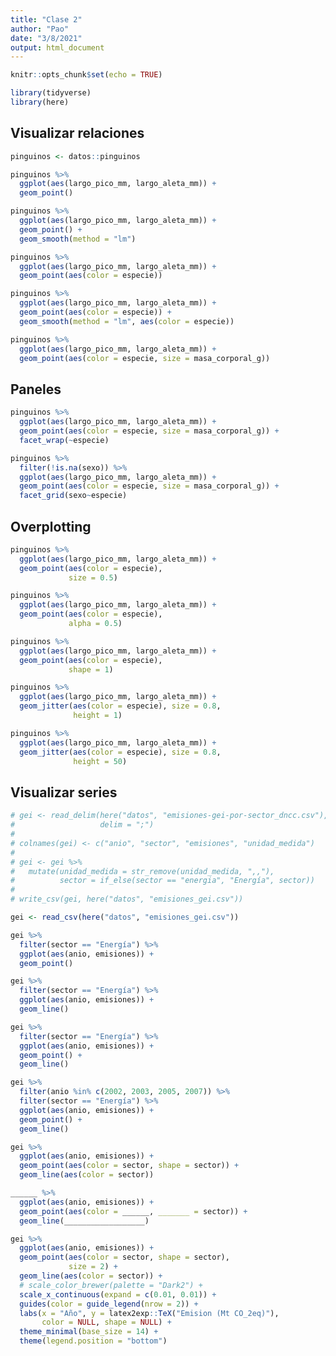 ```yaml
---
title: "Clase 2"
author: "Pao"
date: "3/8/2021"
output: html_document
---
```


```r
knitr::opts_chunk$set(echo = TRUE)

library(tidyverse)
library(here)
```

## Visualizar relaciones

```r
pinguinos <- datos::pinguinos
```

```r
pinguinos %>% 
  ggplot(aes(largo_pico_mm, largo_aleta_mm)) +
  geom_point()
```
```r
pinguinos %>% 
  ggplot(aes(largo_pico_mm, largo_aleta_mm)) +
  geom_point() +
  geom_smooth(method = "lm")
```

```r
pinguinos %>% 
  ggplot(aes(largo_pico_mm, largo_aleta_mm)) +
  geom_point(aes(color = especie))
```

```r
pinguinos %>% 
  ggplot(aes(largo_pico_mm, largo_aleta_mm)) +
  geom_point(aes(color = especie)) +
  geom_smooth(method = "lm", aes(color = especie))
```
```r
pinguinos %>% 
  ggplot(aes(largo_pico_mm, largo_aleta_mm)) +
  geom_point(aes(color = especie, size = masa_corporal_g))
```

## Paneles

```r
pinguinos %>% 
  ggplot(aes(largo_pico_mm, largo_aleta_mm)) +
  geom_point(aes(color = especie, size = masa_corporal_g)) +
  facet_wrap(~especie)
```

```r
pinguinos %>% 
  filter(!is.na(sexo)) %>% 
  ggplot(aes(largo_pico_mm, largo_aleta_mm)) +
  geom_point(aes(color = especie, size = masa_corporal_g)) +
  facet_grid(sexo~especie)
```

## Overplotting

```r
pinguinos %>% 
  ggplot(aes(largo_pico_mm, largo_aleta_mm)) +
  geom_point(aes(color = especie), 
             size = 0.5)
```

```r
pinguinos %>% 
  ggplot(aes(largo_pico_mm, largo_aleta_mm)) +
  geom_point(aes(color = especie), 
             alpha = 0.5)
```
```r
pinguinos %>% 
  ggplot(aes(largo_pico_mm, largo_aleta_mm)) +
  geom_point(aes(color = especie), 
             shape = 1)
```

```r
pinguinos %>% 
  ggplot(aes(largo_pico_mm, largo_aleta_mm)) +
  geom_jitter(aes(color = especie), size = 0.8,
              height = 1)
```

```r
pinguinos %>% 
  ggplot(aes(largo_pico_mm, largo_aleta_mm)) +
  geom_jitter(aes(color = especie), size = 0.8,
              height = 50)
```




## Visualizar series

```r
# gei <- read_delim(here("datos", "emisiones-gei-por-sector_dncc.csv"),
#                   delim = ";") 
# 
# colnames(gei) <- c("anio", "sector", "emisiones", "unidad_medida")
# 
# gei <- gei %>% 
#   mutate(unidad_medida = str_remove(unidad_medida, ",,"),
#          sector = if_else(sector == "energia", "Energía", sector))
# 
# write_csv(gei, here("datos", "emisiones_gei.csv"))

gei <- read_csv(here("datos", "emisiones_gei.csv"))
```
```r
gei %>% 
  filter(sector == "Energía") %>% 
  ggplot(aes(anio, emisiones)) +
  geom_point() 
```

```r
gei %>% 
  filter(sector == "Energía") %>% 
  ggplot(aes(anio, emisiones)) +
  geom_line()
```
```r
gei %>% 
  filter(sector == "Energía") %>% 
  ggplot(aes(anio, emisiones)) +
  geom_point() +
  geom_line()
```

```r
gei %>% 
  filter(anio %in% c(2002, 2003, 2005, 2007)) %>% 
  filter(sector == "Energía") %>% 
  ggplot(aes(anio, emisiones)) +
  geom_point() +
  geom_line()
```

```r
gei %>% 
  ggplot(aes(anio, emisiones)) +
  geom_point(aes(color = sector, shape = sector)) +
  geom_line(aes(color = sector))
```
```r
______ %>% 
  ggplot(aes(anio, emisiones)) +
  geom_point(aes(color = ______, _______ = sector)) +
  geom_line(__________________)
```

```r
gei %>% 
  ggplot(aes(anio, emisiones)) +
  geom_point(aes(color = sector, shape = sector),
             size = 2) +
  geom_line(aes(color = sector)) +
  # scale_color_brewer(palette = "Dark2") +
  scale_x_continuous(expand = c(0.01, 0.01)) +
  guides(color = guide_legend(nrow = 2)) +
  labs(x = "Año", y = latex2exp::TeX("Emision (Mt CO_2eq)"),
       color = NULL, shape = NULL) +
  theme_minimal(base_size = 14) +
  theme(legend.position = "bottom")
```

